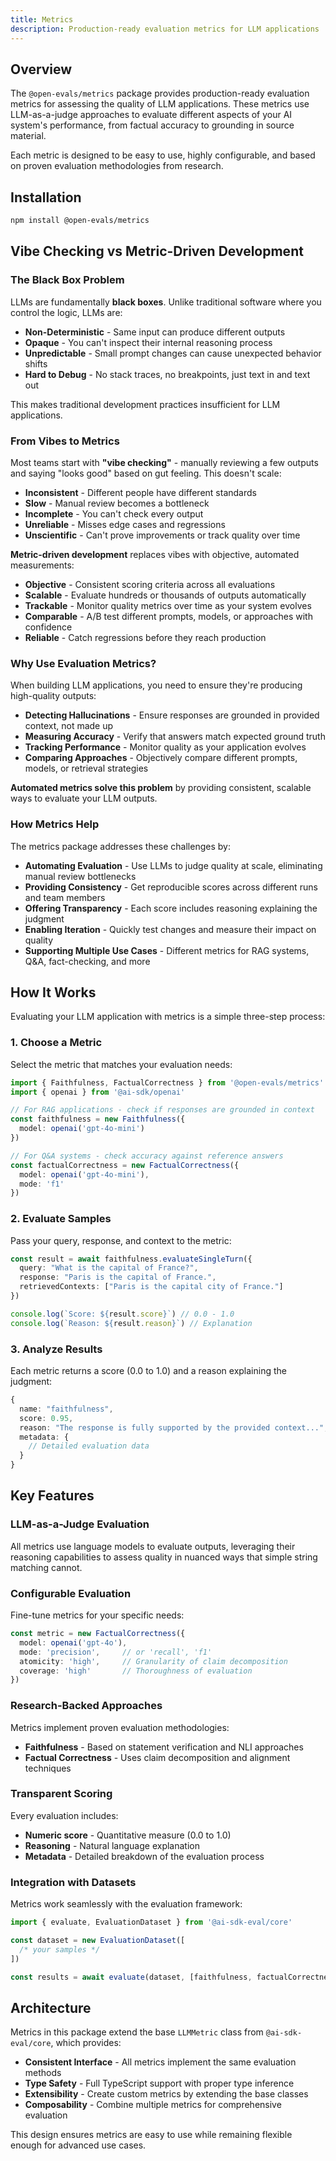 ```yaml
---
title: Metrics
description: Production-ready evaluation metrics for LLM applications
---
```


## Overview

The `@open-evals/metrics` package provides production-ready evaluation metrics for assessing the quality of LLM applications. These metrics use LLM-as-a-judge approaches to evaluate different aspects of your AI system's performance, from factual accuracy to grounding in source material.

Each metric is designed to be easy to use, highly configurable, and based on proven evaluation methodologies from research.

## Installation

```bash
npm install @open-evals/metrics
```

## Vibe Checking vs Metric-Driven Development

### The Black Box Problem

LLMs are fundamentally **black boxes**. Unlike traditional software where you control the logic, LLMs are:

- **Non-Deterministic** - Same input can produce different outputs
- **Opaque** - You can't inspect their internal reasoning process
- **Unpredictable** - Small prompt changes can cause unexpected behavior shifts
- **Hard to Debug** - No stack traces, no breakpoints, just text in and text out

This makes traditional development practices insufficient for LLM applications.

### From Vibes to Metrics

Most teams start with **"vibe checking"** - manually reviewing a few outputs and saying "looks good" based on gut feeling. This doesn't scale:

- **Inconsistent** - Different people have different standards
- **Slow** - Manual review becomes a bottleneck
- **Incomplete** - You can't check every output
- **Unreliable** - Misses edge cases and regressions
- **Unscientific** - Can't prove improvements or track quality over time

**Metric-driven development** replaces vibes with objective, automated measurements:

- **Objective** - Consistent scoring criteria across all evaluations
- **Scalable** - Evaluate hundreds or thousands of outputs automatically
- **Trackable** - Monitor quality metrics over time as your system evolves
- **Comparable** - A/B test different prompts, models, or approaches with confidence
- **Reliable** - Catch regressions before they reach production

### Why Use Evaluation Metrics?

When building LLM applications, you need to ensure they're producing high-quality outputs:

- **Detecting Hallucinations** - Ensure responses are grounded in provided context, not made up
- **Measuring Accuracy** - Verify that answers match expected ground truth
- **Tracking Performance** - Monitor quality as your application evolves
- **Comparing Approaches** - Objectively compare different prompts, models, or retrieval strategies

**Automated metrics solve this problem** by providing consistent, scalable ways to evaluate your LLM outputs.

### How Metrics Help

The metrics package addresses these challenges by:

- **Automating Evaluation** - Use LLMs to judge quality at scale, eliminating manual review bottlenecks
- **Providing Consistency** - Get reproducible scores across different runs and team members
- **Offering Transparency** - Each score includes reasoning explaining the judgment
- **Enabling Iteration** - Quickly test changes and measure their impact on quality
- **Supporting Multiple Use Cases** - Different metrics for RAG systems, Q&A, fact-checking, and more

## How It Works

Evaluating your LLM application with metrics is a simple three-step process:

### 1. Choose a Metric

Select the metric that matches your evaluation needs:

```typescript
import { Faithfulness, FactualCorrectness } from '@open-evals/metrics'
import { openai } from '@ai-sdk/openai'

// For RAG applications - check if responses are grounded in context
const faithfulness = new Faithfulness({
  model: openai('gpt-4o-mini')
})

// For Q&A systems - check accuracy against reference answers
const factualCorrectness = new FactualCorrectness({
  model: openai('gpt-4o-mini'),
  mode: 'f1'
})
```

### 2. Evaluate Samples

Pass your query, response, and context to the metric:

```typescript
const result = await faithfulness.evaluateSingleTurn({
  query: "What is the capital of France?",
  response: "Paris is the capital of France.",
  retrievedContexts: ["Paris is the capital city of France."]
})

console.log(`Score: ${result.score}`) // 0.0 - 1.0
console.log(`Reason: ${result.reason}`) // Explanation
```

### 3. Analyze Results

Each metric returns a score (0.0 to 1.0) and a reason explaining the judgment:

```typescript
{
  name: "faithfulness",
  score: 0.95,
  reason: "The response is fully supported by the provided context...",
  metadata: {
    // Detailed evaluation data
  }
}
```

## Key Features

### LLM-as-a-Judge Evaluation

All metrics use language models to evaluate outputs, leveraging their reasoning capabilities to assess quality in nuanced ways that simple string matching cannot.

### Configurable Evaluation

Fine-tune metrics for your specific needs:

```typescript
const metric = new FactualCorrectness({
  model: openai('gpt-4o'),
  mode: 'precision',     // or 'recall', 'f1'
  atomicity: 'high',     // Granularity of claim decomposition
  coverage: 'high'       // Thoroughness of evaluation
})
```

### Research-Backed Approaches

Metrics implement proven evaluation methodologies:

- **Faithfulness** - Based on statement verification and NLI approaches
- **Factual Correctness** - Uses claim decomposition and alignment techniques

### Transparent Scoring

Every evaluation includes:
- **Numeric score** - Quantitative measure (0.0 to 1.0)
- **Reasoning** - Natural language explanation
- **Metadata** - Detailed breakdown of the evaluation process

### Integration with Datasets

Metrics work seamlessly with the evaluation framework:

```typescript
import { evaluate, EvaluationDataset } from '@ai-sdk-eval/core'

const dataset = new EvaluationDataset([
  /* your samples */
])

const results = await evaluate(dataset, [faithfulness, factualCorrectness])
```

## Architecture

Metrics in this package extend the base `LLMMetric` class from `@ai-sdk-eval/core`, which provides:

- **Consistent Interface** - All metrics implement the same evaluation methods
- **Type Safety** - Full TypeScript support with proper type inference
- **Extensibility** - Create custom metrics by extending the base classes
- **Composability** - Combine multiple metrics for comprehensive evaluation

This design ensures metrics are easy to use while remaining flexible enough for advanced use cases.
